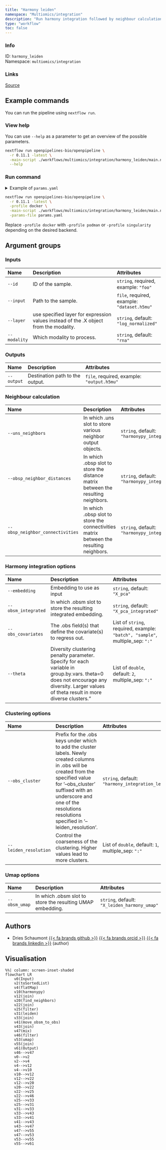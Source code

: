 ```yaml
---
title: "Harmony leiden"
namespace: "Multiomics/integration"
description: "Run harmony integration followed by neighbour calculations, leiden clustering and run umap on the result."
type: "workflow"
toc: false
---
```


::: {.column-margin}

### Info

ID: `harmony_leiden`  
Namespace: `multiomics/integration`

### Links
[Source](https://github.com/openpipelines-bio/openpipeline/blob/0.11.1/./workflows/multiomics/integration/harmony_leiden){.btn-action .btn-sm .btn-info .btn role="button"}

:::



## Example commands

You can run the pipeline using `nextflow run`.

### View help

You can use `--help` as a parameter to get an overview of the possible parameters.

```bash
nextflow run openpipelines-bio/openpipeline \
  -r 0.11.1 -latest \
  -main-script ./workflows/multiomics/integration/harmony_leiden/main.nf \
  --help
```

### Run command

<details>
<summary>Example of `params.yaml`</summary>
```yaml
# Inputs
id: # please fill in - example: "foo"
input: # please fill in - example: "dataset.h5mu"
layer: "log_normalized"
modality: "rna"

# Outputs
# output: "$id.$key.output.h5mu"

# Neighbour calculation
uns_neighbors: "harmonypy_integration_neighbors"
obsp_neighbor_distances: "harmonypy_integration_distances"
obsp_neighbor_connectivities: "harmonypy_integration_connectivities"

# Harmony integration options
embedding: "X_pca"
obsm_integrated: "X_pca_integrated"
obs_covariates: # please fill in - example: ["batch", "sample"]
theta: [2]

# Clustering options
obs_cluster: "harmony_integration_leiden"
leiden_resolution: [1]

# Umap options
obsm_umap: "X_leiden_harmony_umap"

# Nextflow input-output arguments
publish_dir: # please fill in - example: "output/"
# param_list: "my_params.yaml"
```
</details>

```bash
nextflow run openpipelines-bio/openpipeline \
  -r 0.11.1 -latest \
  -profile docker \
  -main-script ./workflows/multiomics/integration/harmony_leiden/main.nf \
  -params-file params.yaml
```

:::{.callout-note}
Replace `-profile docker` with `-profile podman` or `-profile singularity` depending on the desired backend.
:::

## Argument groups

### Inputs

|Name         |Description                                                                           |Attributes                                  |
|:------------|:-------------------------------------------------------------------------------------|:-------------------------------------------|
|`--id`       |ID of the sample.                                                                     |`string`, required, example: `"foo"`        |
|`--input`    |Path to the sample.                                                                   |`file`, required, example: `"dataset.h5mu"` |
|`--layer`    |use specified layer for expression values instead of the .X object from the modality. |`string`, default: `"log_normalized"`       |
|`--modality` |Which modality to process.                                                            |`string`, default: `"rna"`                  |


### Outputs

|Name       |Description                     |Attributes                                 |
|:----------|:-------------------------------|:------------------------------------------|
|`--output` |Destination path to the output. |`file`, required, example: `"output.h5mu"` |


### Neighbour calculation

|Name                             |Description                                                                             |Attributes                                                  |
|:--------------------------------|:---------------------------------------------------------------------------------------|:-----------------------------------------------------------|
|`--uns_neighbors`                |In which .uns slot to store various neighbor output objects.                            |`string`, default: `"harmonypy_integration_neighbors"`      |
|`--obsp_neighbor_distances`      |In which .obsp slot to store the distance matrix between the resulting neighbors.       |`string`, default: `"harmonypy_integration_distances"`      |
|`--obsp_neighbor_connectivities` |In which .obsp slot to store the connectivities matrix between the resulting neighbors. |`string`, default: `"harmonypy_integration_connectivities"` |


### Harmony integration options

|Name                |Description                                                                                                                                                                             |Attributes                                                                    |
|:-------------------|:---------------------------------------------------------------------------------------------------------------------------------------------------------------------------------------|:-----------------------------------------------------------------------------|
|`--embedding`       |Embedding to use as input                                                                                                                                                               |`string`, default: `"X_pca"`                                                  |
|`--obsm_integrated` |In which .obsm slot to store the resulting integrated embedding.                                                                                                                        |`string`, default: `"X_pca_integrated"`                                       |
|`--obs_covariates`  |The .obs field(s) that define the covariate(s) to regress out.                                                                                                                          |List of `string`, required, example: `"batch", "sample"`, multiple_sep: `":"` |
|`--theta`           |Diversity clustering penalty parameter. Specify for each variable in group.by.vars.  theta=0 does not encourage any diversity. Larger values of theta result in more diverse clusters." |List of `double`, default: `2`, multiple_sep: `":"`                           |


### Clustering options

|Name                  |Description                                                                                                                                                                                                                                                        |Attributes                                          |
|:---------------------|:------------------------------------------------------------------------------------------------------------------------------------------------------------------------------------------------------------------------------------------------------------------|:---------------------------------------------------|
|`--obs_cluster`       |Prefix for the .obs keys under which to add the cluster labels. Newly created columns in .obs will  be created from the specified value for '--obs_cluster' suffixed with an underscore and one of the resolutions resolutions specified in '--leiden_resolution'. |`string`, default: `"harmony_integration_leiden"`   |
|`--leiden_resolution` |Control the coarseness of the clustering. Higher values lead to more clusters.                                                                                                                                                                                     |List of `double`, default: `1`, multiple_sep: `":"` |


### Umap options

|Name          |Description                                                |Attributes                                   |
|:-------------|:----------------------------------------------------------|:--------------------------------------------|
|`--obsm_umap` |In which .obsm slot to store the resulting UMAP embedding. |`string`, default: `"X_leiden_harmony_umap"` |

## Authors


  * Dries Schaumont [{{< fa brands github >}}](https://github.com/DriesSchaumont) [{{< fa brands orcid >}}](https://orcid.org/0000-0002-4389-0440) [{{< fa brands linkedin >}}](https://linkedin.com/in/dries-schaumont) (author)

## Visualisation

```mermaid
%%| column: screen-inset-shaded
flowchart LR
    v0(Input)
    v2(toSortedList)
    v4(flatMap)
    v10(harmonypy)
    v12(join)
    v20(find_neighbors)
    v22(join)
    v25(filter)
    v31(leiden)
    v33(join)
    v41(move_obsm_to_obs)
    v43(join)
    v47(mix)
    v46(filter)
    v53(umap)
    v55(join)
    v61(Output)
    v46-->v47
    v0-->v2
    v2-->v4
    v4-->v12
    v4-->v10
    v10-->v12
    v12-->v22
    v12-->v20
    v20-->v22
    v22-->v25
    v22-->v46
    v25-->v33
    v25-->v31
    v31-->v33
    v33-->v43
    v33-->v41
    v41-->v43
    v43-->v47
    v47-->v55
    v47-->v53
    v53-->v55
    v55-->v61

```

